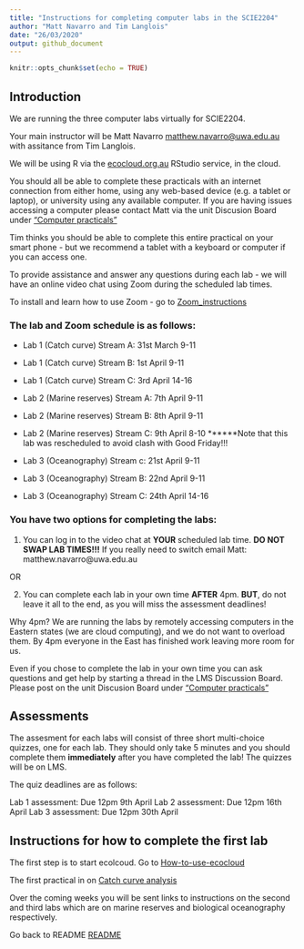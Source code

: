 ```yaml
---
title: "Instructions for completing computer labs in the SCIE2204"
author: "Matt Navarro and Tim Langlois"
date: "26/03/2020"
output: github_document
---
```


```r
knitr::opts_chunk$set(echo = TRUE)
```

## Introduction

We are running the three computer labs virtually for SCIE2204.

Your main instructor will be Matt Navarro <matthew.navarro@uwa.edu.au> with assitance from Tim Langlois.

We will be using R via the [ecocloud.org.au](https://app.ecocloud.org.au/) RStudio service, in the cloud.

You should all be able to complete these practicals with an internet connection from either home, using any web-based device (e.g. a tablet or laptop), or university using any available computer. If you are having issues accessing a computer please contact Matt via the unit Discusion Board under ["Computer practicals"](https://lms.uwa.edu.au/webapps/discussionboard/do/forum?action=list_threads&course_id=_51767_1&nav=discussion_board_entry&conf_id=_214217_1&forum_id=_232476_1)

Tim thinks you should be able to complete this entire practical on your smart phone - but we recommend a tablet with a keyboard  or computer if you can access one.

To provide assistance and answer any questions during each lab - we will have an online video chat using Zoom during the scheduled lab times.

To install and learn how to use Zoom - go to [Zoom_instructions](https://github.com/UWA-SCIE2204-Marine-Systems/1-instructions/blob/master/2-zoom-instructions.md)


### The lab and Zoom schedule is as follows:

- Lab 1 (Catch curve) Stream A: 31st March 9-11 
- Lab 1 (Catch curve) Stream B: 1st April 9-11
- Lab 1 (Catch curve) Stream C: 3rd April 14-16

- Lab 2 (Marine reserves) Stream A: 7th April 9-11
- Lab 2 (Marine reserves) Stream B: 8th April 9-11
- Lab 2 (Marine reserves) Stream C: 9th April 8-10 ******Note that this lab was rescheduled to avoid clash with Good Friday!!!

- Lab 3 (Oceanography) Stream c: 21st April 9-11
- Lab 3 (Oceanography) Stream B: 22nd April 9-11
- Lab 3 (Oceanography) Stream C: 24th April 14-16


### You have two options for completing the labs:

1. You can log in to the video chat at **YOUR** scheduled lab time. **DO NOT SWAP LAB TIMES!!!** If you really need to switch email Matt: matthew.navarro@uwa.edu.au

OR

2. You can complete each lab in your own time **AFTER** 4pm. **BUT**, do not leave it all to the end, as you will miss the assessment deadlines! 

Why 4pm? We are running the labs by remotely accessing computers in the Eastern states (we are cloud computing), and we do not want to overload them. By 4pm everyone in the East has finished work leaving more room for us.

Even if you chose to complete the lab in your own time you can ask questions and get help by starting a thread in the LMS Discussion Board. Please post on the unit Discusion Board under ["Computer practicals"](https://lms.uwa.edu.au/webapps/discussionboard/do/forum?action=list_threads&course_id=_51767_1&nav=discussion_board_entry&conf_id=_214217_1&forum_id=_232476_1)


## Assessments

The assesment for each labs will consist of three short multi-choice quizzes, one for each lab. They should only take 5 minutes and you should complete them **immediately** after you have completed the lab! The quizzes will be on LMS. 

The quiz deadlines are as follows:

Lab 1 assessment: Due 12pm 9th April
Lab 2 assessment: Due 12pm 16th April
Lab 3 assessment: Due 12pm 30th April


## Instructions for how to complete the first lab

The first step is to start ecolcoud. Go to [How-to-use-ecocloud](https://github.com/UWA-SCIE2204-Marine-Systems/1-instructions/blob/master/3-how-to-use-ecocloud.md)


The first practical in on [Catch curve analysis](https://github.com/UWA-SCIE2204-Marine-Systems/Catch-curve/blob/master/CatchCurveMarkdown.md)


Over the coming weeks you will be sent links to instructions on the second and third labs which are on marine reserves and biological oceanography respectively. 



Go back to README [README](https://github.com/UWA-SCIE2204-Marine-Systems/1-instructions/blob/master/README.md)





